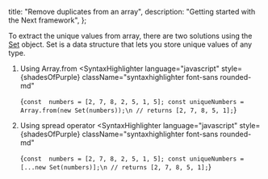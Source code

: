 
  title: "Remove duplicates from an array",
  description: "Getting started with the Next framework",
};


To extract the unique values from array, there are two solutions using the [Set](https://developer.mozilla.org/en-US/docs/Web/JavaScript/Reference/Global_Objects/Set) object.
Set is a data structure that lets you store unique values of any type.

1. Using Array.from
   <SyntaxHighlighter
     language="javascript"
     style={shadesOfPurple}
     className="syntaxhighlighter font-sans rounded-md"
   >
     {`const  numbers = [2, 7, 8, 2, 5, 1, 5];
const uniqueNumbers = Array.from(new Set(numbers));\n
// returns [2, 7, 8, 5, 1];`}
   </SyntaxHighlighter>

2. Using spread operator
   <SyntaxHighlighter
     language="javascript"
     style={shadesOfPurple}
     className="syntaxhighlighter font-sans rounded-md"
   >
     {`const  numbers = [2, 7, 8, 2, 5, 1, 5];
const uniqueNumbers = [...new Set(numbers)];\n
// returns [2, 7, 8, 5, 1];`}
   </SyntaxHighlighter>
